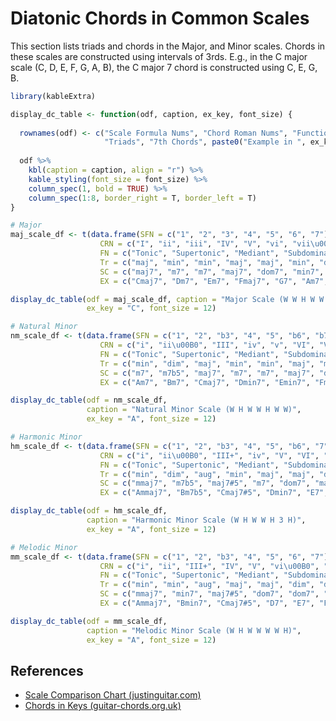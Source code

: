 # Diatonic Chords in Common Scales

This section lists triads and chords in the Major, and Minor scales. Chords in these scales are constructed using intervals of 3rds. E.g., in the C major scale (C, D, E, F, G, A, B), the C major 7 chord is constructed using C, E, G, B.


```r
library(kableExtra)

display_dc_table <- function(odf, caption, ex_key, font_size) {
  
  rownames(odf) <- c("Scale Formula Nums", "Chord Roman Nums", "Functional Names",
                     "Triads", "7th Chords", paste0("Example in ", ex_key))
  
  odf %>%
    kbl(caption = caption, align = "r") %>%
    kable_styling(font_size = font_size) %>%
    column_spec(1, bold = TRUE) %>%
    column_spec(1:8, border_right = T, border_left = T)
}

# Major
maj_scale_df <- t(data.frame(SFN = c("1", "2", "3", "4", "5", "6", "7"),
                    CRN = c("I", "ii", "iii", "IV", "V", "vi", "vii\u00B0"),
                    FN = c("Tonic", "Supertonic", "Mediant", "Subdominant", "Dominant", "Submediant", "Leading Tone"),
                    Tr = c("maj", "min", "min", "maj", "maj", "min", "dim"),
                    SC = c("maj7", "m7", "m7", "maj7", "dom7", "min7", "m7b5"),
                    EX = c("Cmaj7", "Dm7", "Em7", "Fmaj7", "G7", "Am7", "Bm7b5")))

display_dc_table(odf = maj_scale_df, caption = "Major Scale (W W H W W W H)",
                 ex_key = "C", font_size = 12)

# Natural Minor
nm_scale_df <- t(data.frame(SFN = c("1", "2", "b3", "4", "5", "b6", "b7"),
                    CRN = c("i", "ii\u00B0", "III", "iv", "v", "VI", "VII"),
                    FN = c("Tonic", "Supertonic", "Mediant", "Subdominant", "Dominant", "Submediant", "Subtonic"),
                    Tr = c("min", "dim", "maj", "min", "min", "maj", "maj"),
                    SC = c("m7", "m7b5", "maj7", "m7", "m7", "maj7", "dom7"),
                    EX = c("Am7", "Bm7", "Cmaj7", "Dmin7", "Emin7", "Fmaj7", "G7")))

display_dc_table(odf = nm_scale_df,
                 caption = "Natural Minor Scale (W H W W H W W)",
                 ex_key = "A", font_size = 12)

# Harmonic Minor
hm_scale_df <- t(data.frame(SFN = c("1", "2", "b3", "4", "5", "b6", "7"),
                    CRN = c("i", "ii\u00B0", "III+", "iv", "V", "VI", "vii\u00B0"),
                    FN = c("Tonic", "Supertonic", "Mediant", "Subdominant", "Dominant", "Submediant", "Leading Tone"),
                    Tr = c("min", "dim", "aug", "min", "maj", "maj", "dim"),
                    SC = c("mmaj7", "m7b5", "maj7#5", "m7", "dom7", "maj7", "dim7"),
                    EX = c("Ammaj7", "Bm7b5", "Cmaj7#5", "Dmin7", "E7", "Fmaj7", "G#dim7")))

display_dc_table(odf = hm_scale_df,
                 caption = "Harmonic Minor Scale (W H W W H 3 H)",
                 ex_key = "A", font_size = 12)

# Melodic Minor
mm_scale_df <- t(data.frame(SFN = c("1", "2", "b3", "4", "5", "6", "7"),
                    CRN = c("i", "ii", "III+", "IV", "V", "vi\u00B0", "vii\u00B0"),
                    FN = c("Tonic", "Supertonic", "Mediant", "Subdominant", "Dominant", "Submediant", "Leading Tone"),
                    Tr = c("min", "min", "aug", "maj", "maj", "dim", "dim"),
                    SC = c("mmaj7", "min7", "maj7#5", "dom7", "dom7", "m7b5", "m7b5"),
                    EX = c("Ammaj7", "Bmin7", "Cmaj7#5", "D7", "E7", "F#m7b5", "G#m7b5")))

display_dc_table(odf = mm_scale_df,
                 caption = "Melodic Minor Scale (W H W W W W H)",
                 ex_key = "A", font_size = 12)

```



## References {-}
- [Scale Comparison Chart (justinguitar.com)](https://www.justinguitar.com/guitar-lessons/scale-comparison-chart-sc-150)
- [Chords in Keys (guitar-chords.org.uk)](https://www.guitar-chords.org.uk/chords-key-c.html)
